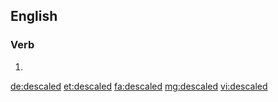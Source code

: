 ==English==

===Verb===
{{head|en|verb form}}

# {{en-past of|descale}}

[[de:descaled]]
[[et:descaled]]
[[fa:descaled]]
[[mg:descaled]]
[[vi:descaled]]